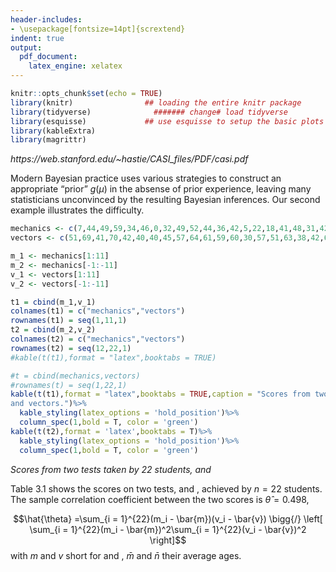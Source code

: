 ```yaml
---
header-includes:
- \usepackage[fontsize=14pt]{scrextend}
indent: true
output: 
  pdf_document:
    latex_engine: xelatex
---
```

```r
knitr::opts_chunk$set(echo = TRUE)
library(knitr)                ## loading the entire knitr package
library(tidyverse)              ####### change# load tidyverse
library(esquisse)             ## use esquisse to setup the basic plots
library(kableExtra)
library(magrittr)
```
\definecolor{teal1}{RGB}{81,108,91}
\definecolor{mygray}{gray}{.1}
\fontsize{10}{20}
\setlength{\leftskip}{9pt}
\textcolor{mygray}{Extract From: }

\textcolor{mygray}{Bradley Efron and Trevor Hastie}  

\textcolor{mygray}{ \textit{Computer Age Statistical Inference: Algorithms, Evidence and Data Science}}  

\textcolor{mygray}{ \textit{Cambridge University Press, 2016}}  

*https://web.stanford.edu/~hastie/CASI_files/PDF/casi.pdf*  

\setlength{\leftskip}{0pt} 
\fontsize{14}{20}  
\vspace{2cm}  

Modern Bayesian practice uses various strategies to construct an appropriate "prior" $g(\mu)$ in the absense of prior experience, leaving many statisticians unconvinced by the resulting Bayesian inferences. Our second example illustrates the difficulty.  
\newline
```r
mechanics <- c(7,44,49,59,34,46,0,32,49,52,44,36,42,5,22,18,41,48,31,42,46,63)
vectors <- c(51,69,41,70,42,40,40,45,57,64,61,59,60,30,57,51,63,38,42,69,49,63)

m_1 <- mechanics[1:11]
m_2 <- mechanics[-1:-11]
v_1 <- vectors[1:11]
v_2 <- vectors[-1:-11]

t1 = cbind(m_1,v_1)
colnames(t1) = c("mechanics","vectors")
rownames(t1) = seq(1,11,1)
t2 = cbind(m_2,v_2)
colnames(t2) = c("mechanics","vectors")
rownames(t2) = seq(12,22,1)
#kable(t(t1),format = "latex",booktabs = TRUE)

#t = cbind(mechanics,vectors)
#rownames(t) = seq(1,22,1)
kable(t(t1),format = "latex",booktabs = TRUE,caption = "Scores from two tests taken by 22 students, mechanics
and vectors.")%>%
  kable_styling(latex_options = 'hold_position')%>%
  column_spec(1,bold = T, color = 'green')
kable(t(t2),format = 'latex',booktabs = T)%>%
  kable_styling(latex_options = 'hold_position')%>%
  column_spec(1,bold = T, color = 'green')
```
\textcolor{blue}{\textbf{Table 3.1}}  *Scores from two tests taken by 22 students,* \textcolor{teal1}{\textbf{mechanics}} *and* \textcolor{teal1}{\textbf{vectors}}
\newline
\begin{center}
\begin{tabular}{llllllllllll}
          & 1  & 2  & 3  & 4  & 5  & 6  & 7  & 8  & 9  & 10 & 11  \\ 
\hline
\textcolor{teal1}{\textbf{mechanics}} & 7  & 44 & 49 & 59 & 34 & 46 & 0  & 32 & 49 & 52 & 44  \\
\textcolor{teal1}{\textbf{vectors}}   & 51 & 69 & 41 & 70 & 42 & 40 & 40 & 45 & 57 & 64 & 61  \\ 
\hline
\end{tabular}
\end{center}

\begin{center}
\begin{tabular}{llllllllllll}
          & 12  & 13  & 14  & 15  & 16  & 17  & 18  & 19  & 20  & 21 & 22  \\ 
\hline
\textcolor{teal1}{\textbf{mechanics}} & 36  & 42 & 5 & 22 & 18 & 41 & 48  & 31 & 42 & 46 & 63  \\
\textcolor{teal1}{\textbf{vectors}}   & 59 & 60 & 30 & 58 & 51 & 63 & 38 & 42 & 69 & 49 & 63  \\ 
\hline
\end{tabular}
\end{center}  

Table 3.1 shows the scores on two tests, \textcolor{teal1}{\textbf{mechanics}} and \textcolor{teal1}{\textbf{vectors}},
achieved by $n=22$ students. The sample correlation coefficient between
the two scores is $\hat{\theta} = 0.498$, 

$$\hat{\theta} =\sum_{i = 1}^{22}(m_i - \bar{m})(v_i - \bar{v}) \bigg{/}  \left[ \sum_{i = 1}^{22}(m_i - \bar{m})^2\sum_{i = 1}^{22}(v_i - \bar{v})^2 \right]$$
with $m$ and $v$ short for \textcolor{teal1}{\textbf{mechanics}} and \textcolor{teal1}{\textbf{vectors}}, $\bar{m}$ and $\bar{n}$ their average ages.